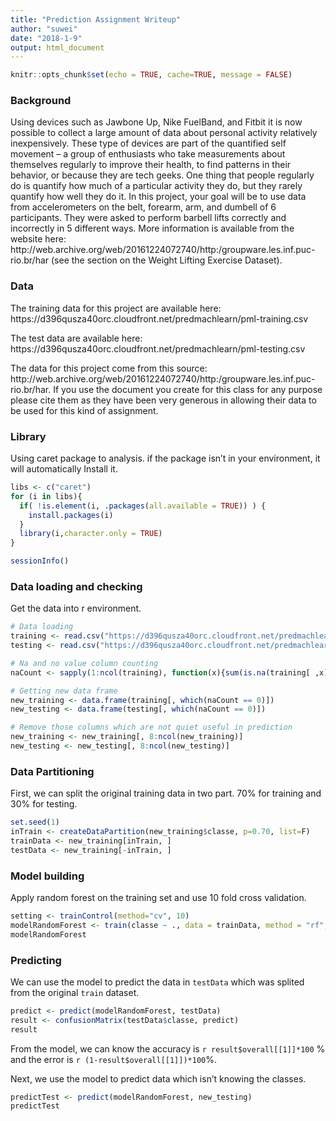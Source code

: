 ```yaml
---
title: "Prediction Assignment Writeup"
author: "suwei"
date: "2018-1-9"
output: html_document
---
```


```r
knitr::opts_chunk$set(echo = TRUE, cache=TRUE, message = FALSE)
```
### Background

Using devices such as Jawbone Up, Nike FuelBand, and Fitbit it is now possible to collect a large amount of data about personal activity relatively inexpensively. These type of devices are part of the quantified self movement – a group of enthusiasts who take measurements about themselves regularly to improve their health, to find patterns in their behavior, or because they are tech geeks. One thing that people regularly do is quantify how much of a particular activity they do, but they rarely quantify how well they do it. In this project, your goal will be to use data from accelerometers on the belt, forearm, arm, and dumbell of 6 participants. They were asked to perform barbell lifts correctly and incorrectly in 5 different ways. More information is available from the website here: http://web.archive.org/web/20161224072740/http:/groupware.les.inf.puc-rio.br/har (see the section on the Weight Lifting Exercise Dataset).


### Data

The training data for this project are available here:
https://d396qusza40orc.cloudfront.net/predmachlearn/pml-training.csv

The test data are available here:
https://d396qusza40orc.cloudfront.net/predmachlearn/pml-testing.csv

The data for this project come from this source: http://web.archive.org/web/20161224072740/http:/groupware.les.inf.puc-rio.br/har. If you use the document you create for this class for any purpose please cite them as they have been very generous in allowing their data to be used for this kind of assignment.


### Library

Using caret package to analysis. if the package isn't in your environment, it will automatically Install it.

```r
libs <- c("caret")
for (i in libs){
  if( !is.element(i, .packages(all.available = TRUE)) ) {
    install.packages(i)
  }
  library(i,character.only = TRUE)
}

sessionInfo()
```

### Data loading and checking

Get the data into r environment.

```r
# Data loading
training <- read.csv("https://d396qusza40orc.cloudfront.net/predmachlearn/pml-training.csv")
testing <- read.csv("https://d396qusza40orc.cloudfront.net/predmachlearn/pml-testing.csv")

# Na and no value column counting
naCount <- sapply(1:ncol(training), function(x){sum(is.na(training[ ,x]))+sum(training[, x] == "")})

# Getting new data frame
new_training <- data.frame(training[, which(naCount == 0)])
new_testing <- data.frame(testing[, which(naCount == 0)])

# Remove those columns which are not quiet useful in prediction
new_training <- new_training[, 8:ncol(new_training)]
new_testing <- new_testing[, 8:ncol(new_testing)]
```

### Data Partitioning

First, we can split the original training data in two part. 70% for training and 30% for testing.

```r
set.seed(1)
inTrain <- createDataPartition(new_training$classe, p=0.70, list=F)
trainData <- new_training[inTrain, ]
testData <- new_training[-inTrain, ]
```

### Model building

Apply random forest on the training set and use 10 fold cross validation.

```r
setting <- trainControl(method="cv", 10)
modelRandomForest <- train(classe ~ ., data = trainData, method = "rf", trControl = setting)
modelRandomForest
```

### Predicting

We can use the model to predict the data in `testData` which was splited from the original `train` dataset.

```r
predict <- predict(modelRandomForest, testData)
result <- confusionMatrix(testData$classe, predict)
result
```

From the model, we can know the accuracy is `r result$overall[[1]]*100` % and the error is `r (1-result$overall[[1]])*100`%.

Next, we use the model to predict data which isn't knowing the classes.

```r
predictTest <- predict(modelRandomForest, new_testing)
predictTest
```